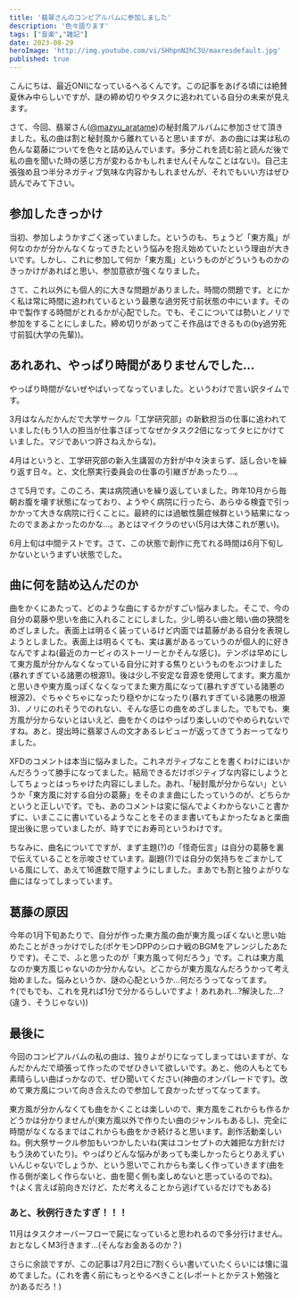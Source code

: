 ```yaml
---
title: '翡翠さんのコンピアルバムに参加しました'
description: '色々語ります'
tags: ["音楽","雑記"]
date: 2023-08-29
heroImage: 'http://img.youtube.com/vi/SHhpnN2hC3U/maxresdefault.jpg'
published: true
---
```

こんにちは、最近ONIになっているへるくんです。この記事をあげる頃には絶賛夏休み中らしいですが、謎の締め切りやタスクに追われている自分の未来が見えます。

さて、今回、翡翠さん([@mazyu_aratame](https://x.com/mazyu_aratame "@mazyu_aratame"))の秘封風アルバムに参加させて頂きました。私の曲は割と秘封風から離れていると思いますが、あの曲には実は私の色んな葛藤についてを色々と詰め込んでいます。多分これを読む前と読んだ後で私の曲を聞いた時の感じ方が変わるかもしれません(そんなことはない)。自己主張強め且つ半分ネガティブ気味な内容かもしれませんが、それでもいい方はぜひ読んでみて下さい。

## 参加したきっかけ
当初、参加しようかすごく迷っていました。というのも、ちょうど「東方風」が何なのかが分かんなくなってきたという悩みを抱え始めていたという理由が大きいです。しかし、これに参加して何か「東方風」というものがどういうものかのきっかけがあればと思い、参加意欲が強くなりました。

さて、これ以外にも個人的に大きな問題がありました。時間の問題です。とにかく私は常に時間に追われているという最悪な過労死寸前状態の中にいます。その中で製作する時間がとれるかが心配でした。でも、そこについては勢いとノリで参加をすることにしました。締め切りがあってこそ作品はできるもの(by過労死寸前狐(大学の先輩))。

## あれあれ、やっぱり時間がありませんでした...
やっぱり時間がないぜやばいってなっていました。というわけで言い訳タイムです。

3月はなんだかんだで大学サークル「工学研究部」の新歓担当の仕事に追われていました(もう1人の担当が仕事さぼってなぜかタスク2倍になってタヒにかけていました。マジであいつ許さねえからな)。

4月はというと、工学研究部の新入生講習の方針が中々決まらず、話し合いを繰り返す日々。と、文化祭実行委員会の仕事の引継ぎがあったり...。

さて5月です。このころ、実は病院通いを繰り返していました。昨年10月から毎朝お腹を壊す状態になっており、ようやく病院に行ったら、あらゆる検査で引っかかって大きな病院に行くことに。最終的には過敏性腸症候群という結果になったのでまあよかったのかな...。あとはマイクラのせい(5月は大体これが悪い)。

6月上旬は中間テストです。さて、この状態で創作に充てれる時間は6月下旬しかないというまずい状態でした。

## 曲に何を詰め込んだのか
曲をかくにあたって、どのような曲にするかがすごい悩みました。そこで、今の自分の葛藤や思いを曲に入れることにしました。少し明るい曲と暗い曲の狭間をめざしました。表面上は明るく装っているけど内面では葛藤がある自分を表現しようとしました。表面上は明るくても、実は裏があるっていうのが個人的に好きなんですよね(最近のカービィのストーリーとかそんな感じ)。テンポは早めにして東方風が分かんなくなっている自分に対する焦りというものをぶつけました(暴れすぎている諸悪の根源1)。後は少し不安定な音源を使用してます。東方風かと思いきや東方風っぽくなくなってまた東方風になって(暴れすぎている諸悪の根源2)、ぐちゃぐちゃになったり穏やかになったり(暴れすぎている諸悪の根源3)、ノリにのれそうでのれない、そんな感じの曲をめざしました。でもでも、東方風が分からないとはいえど、曲をかくのはやっぱり楽しいのでやめられないですね。あと、提出時に翡翠さんの文才あるレビューが返ってきてうおーってなりました。

XFDのコメントは本当に悩みました。これネガティブなことを書くわけにはいかんだろうって勝手になってました。結局できるだけポジティブな内容にしようとしてちょっとはっちゃけた内容にしました。あれ、「秘封風が分からない」というか「東方風に対する自分の葛藤」をそのまま曲にしたっていうのが、どちらかというと正しいです。でも、あのコメントは変に悩んでよくわからないこと書かずに、いまここに書いているようなことをそのまま書いてもよかったなぁと楽曲提出後に思っていましたが、時すでにお寿司というわけです。

ちなみに、曲名についてですが、まず主題(?)の「怪奇伝言」は自分の葛藤を裏で伝えていることを示唆させています。副題(?)では自分の気持ちをごまかしている風にして、あえて16進数で隠すようにしました。まあでも割と独りよがりな曲にはなってしまっています。

## 葛藤の原因
今年の1月下旬あたりで、自分が作った東方風の曲が東方風っぽくないと思い始めたことがきっかけでした(ポケモンDPPのシロナ戦のBGMをアレンジしたあたりです)。そこで、ふと思ったのが「東方風って何だろう」です。これは東方風なのか東方風じゃないのか分かんない。どこからが東方風なんだろうかって考え始めました。悩みというか、謎の心配というか...何だろうってなってます。
<YoutubePlayer videoId="9Wq9XqpQmFU" />
↑(でもでも、これを見れば1分で分かるらしいですよ！あれあれ...?解決した...?(違う、そうじゃない))

## 最後に
今回のコンピアルバムの私の曲は、独りよがりになってしまってはいますが、なんだかんだで頑張って作ったのでぜひきいて欲しいです。あと、他の人もとても素晴らしい曲ばっかなので、ぜひ聞いてください(神曲のオンパレードです)。改めて東方風について向き合えたので参加して良かったぜってなってます。

<YoutubePlayer videoId="SHhpnN2hC3U" />
東方風が分かんなくても曲をかくことは楽しいので、東方風をこれからも作るかどうかは分かりませんが(東方風以外で作りたい曲のジャンルもあるし)、完全に時間がなくなるまではこれからも曲をかき続けると思います。創作活動楽しいね。例大祭サークル参加もいつかしたいね(実はコンセプトの大雑把な方針だけもう決めていたり)。やっぱりどんな悩みがあっても楽しかったらとりあえずいいんじゃないでしょうか、という思いでこれからも楽しく作っていきます(曲を作る側が楽しく作らないと、曲を聞く側も楽しめないと思っているのでね)。
<TwitterCard url='https://x.com/hel_kun/status/1682359412420390912?ref_src=twsrc%5Etfw' />
↑(よく言えば前向きだけど、ただ考えることから逃げているだけでもある)

### あと、秋例行きたすぎ！！！
11月はタスクオーバーフローで屍になっていると思われるので多分行けません。おとなしくM3行きます...(そんなお金あるのか？)

さらに余談ですが、この記事は7月2日に7割くらい書いていたくらいには懐に温めてました。(これを書く前にもっとやるべきこと(レポートとかテスト勉強とか)あるだろ！)